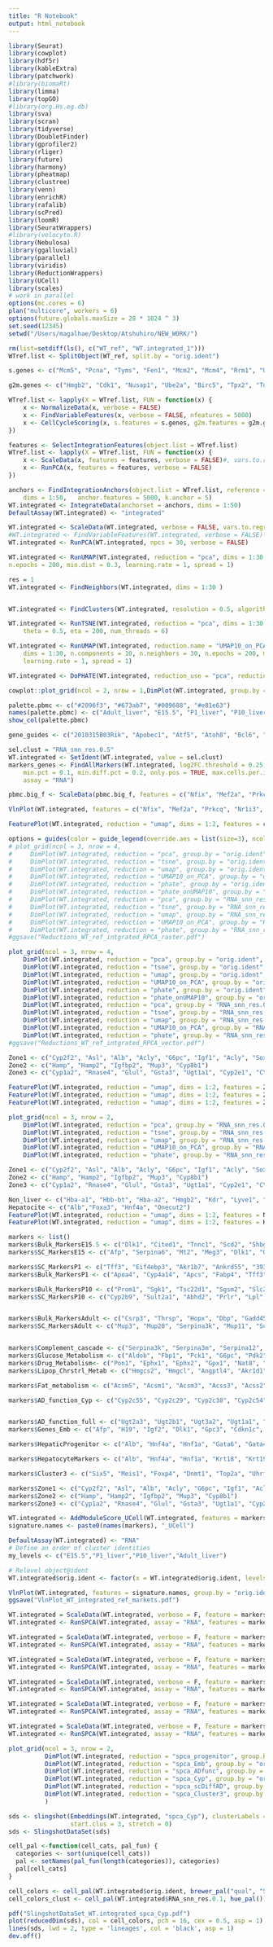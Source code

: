 ```yaml
---
title: "R Notebook"
output: html_notebook
---
```


```r
library(Seurat)
library(cowplot)
library(hdf5r)
library(kableExtra)
library(patchwork)
#library(biomaRt)
library(limma)
library(topGO)
#library(org.Hs.eg.db)
library(sva)
library(scran)
library(tidyverse)
library(DoubletFinder)
library(gprofiler2)
library(rliger)
library(future)
library(harmony)
library(pheatmap)
library(clustree)
library(venn)
library(enrichR)
library(rafalib)
library(scPred)
library(loomR)
library(SeuratWrappers)
#library(velocyto.R)
library(Nebulosa)
library(ggalluvial)
library(parallel)
library(viridis)
library(ReductionWrappers)
library(UCell)
library(scales)
# work in parallel
options(mc.cores = 6)
plan("multicore", workers = 6)
options(future.globals.maxSize = 28 * 1024 ^ 3)
set.seed(12345)
setwd("/Users/magalhae/Desktop/Atshuhiro/NEW_WORK/")
```


```r
rm(list=setdiff(ls(), c("WT_ref", "WT.integrated_1")))
WTref.list <- SplitObject(WT_ref, split.by = "orig.ident")
```
```r
s.genes <- c("Mcm5", "Pcna", "Tyms", "Fen1", "Mcm2", "Mcm4", "Rrm1", "Ung", "Gins2", "Mcm6", "Cdca7", "Dtl", "Prim1", "Uhrf1", "Cenpu", "Hells", "Rfc2", "Rpa2", "Nasp", "Rad51ap1", "Gmnn", "Wdr76", "Slbp", "Ccne2", "Ubr7", "Pold3", "Msh2", "Atad2", "Rad51", "Rrm2", "Cdc45", "Cdc6", "Exo1", "Tipin", "Dscc1", "Blm", "Casp8ap2", "Usp1", "Clspn", "Pola1", "Chaf1b", "Brip1", "E2f8")

g2m.genes <- c("Hmgb2", "Cdk1", "Nusap1", "Ube2a", "Birc5", "Tpx2", "Top2a", "Ndc80", "Cks2", "Nuf2", "Cks1b", "Mki67", "Tmpo", "Cenpf", "Tacc3", "Pimreg", "Smc4", "Ccnb2", "Ckap2l", "Ckap2", "Aurkb", "Bub1", "Kif11", "Anp32e", "Tubb4b", "Gtse1", "Kif20b", "Hjurp", "Cdca3", "Jpt1", "Cdc20", "Ttk", "Cdc25c", "Kif2c", "Rangap1", "Ncapd2", "Dlgap5", "Cdca2", "Cdca8", "Ect2", "Kif23", "Hmmr", "Aurka", "Psrc1", "Anln", "Lbr", "Ckap5", "Cenpe", "Ctcf", "Nek2", "G2e3", "Gas2l3", "Cbx5", "Cenpa")

WTref.list <- lapply(X = WTref.list, FUN = function(x) {
    x <- NormalizeData(x, verbose = FALSE)
    x <- FindVariableFeatures(x, verbose = FALSE, nfeatures = 5000)
    x <- CellCycleScoring(x, s.features = s.genes, g2m.features = g2m.genes, set.ident = TRUE)
})
```
```r
features <- SelectIntegrationFeatures(object.list = WTref.list)
WTref.list <- lapply(X = WTref.list, FUN = function(x) {
    x <- ScaleData(x, features = features, verbose = FALSE)#, vars.to.regress = c("S.Score", "G2M.Score"))
    x <- RunPCA(x, features = features, verbose = FALSE)
})
```
```r
anchors <- FindIntegrationAnchors(object.list = WTref.list, reference = c(1, 2), reduction = "rpca",
    dims = 1:50,   anchor.features = 5000, k.anchor = 5)
WT.integrated <- IntegrateData(anchorset = anchors, dims = 1:50)
DefaultAssay(WT.integrated) <- "integrated"
```


```r
WT.integrated <- ScaleData(WT.integrated, verbose = FALSE, vars.to.regress = c("S.Score", "G2M.Score"))
#WT.integrated <- FindVariableFeatures(WT.integrated, verbose = FALSE)
WT.integrated <- RunPCA(WT.integrated, npcs = 30, verbose = FALSE) 

WT.integrated <- RunUMAP(WT.integrated, reduction = "pca", dims = 1:30, n.components = 2, n.neighbors = 30, 
n.epochs = 200, min.dist = 0.3, learning.rate = 1, spread = 1)

res = 1
WT.integrated <- FindNeighbors(WT.integrated, dims = 1:30 )


WT.integrated <- FindClusters(WT.integrated, resolution = 0.5, algorithm = 1, future.seed=TRUE)

WT.integrated <- RunTSNE(WT.integrated, reduction = "pca", dims = 1:30, perplexity = 30, max_iter = 1000,
    theta = 0.5, eta = 200, num_threads = 6)

WT.integrated <- RunUMAP(WT.integrated, reduction.name = "UMAP10_on_PCA", reduction = "pca",
    dims = 1:30, n.components = 10, n.neighbors = 30, n.epochs = 200, min.dist = 0.3,
    learning.rate = 1, spread = 1)

WT.integrated <- DoPHATE(WT.integrated, reduction_use = "pca", reduction_save = "phate")
```

```r
cowplot::plot_grid(ncol = 2, nrow = 1,DimPlot(WT.integrated, group.by = "orig.ident", cols = palette.pbmc) & theme(aspect.ratio = 1), DimPlot(WT.integrated, group.by = "Phase") & theme(aspect.ratio = 1))
```
```r
palette.pbmc <- c("#2096f3", "#673ab7", "#009688", "#e81e63")
names(palette.pbmc) <- c("Adult_liver", "E15.5", "P1_liver", "P10_liver")
show_col(palette.pbmc)
```

```r
gene_guides <- c("2010315B03Rik", "Apobec1", "Atf5", "Atoh8", "Bcl6", "Calcoco1", "Cebpa", "Cebpb", "Chd9", "Chuk", "Crebl2", "Crebrf", "Creg1", "Crem", "Csrp3", "Dbp", "Esr1", "Gadd45g", "Gm14403", "Hdac11", "Hes6", "Hopx", "Hspa1a", "Id3", "Irf5", "Irf6", "Irf7", "Klf9", "Lpin1", "Macrod1", "Mafb", "Mbd1", "Nfix", "Nr0b2", "Nr1d1", "Nr1d2", "Nr1h4", "Nr1i3", "Parp14", "Parp3", "Parp6", "Parp9", "Pdcd4", "Pparg", "Prkaa2", "Prox1", "Rbl2", "Rorc", "Sat1", "Trip4", "Tsc22d3", "Ube2q2", "Xbp1", "Zbtb16", "Zbtb20", "Zfp809", "Zfp874a", "Zfp970", "Zhx2", "Zhx3", "Znfx1")

```

```r
sel.clust = "RNA_snn_res.0.5"
WT.integrated <- SetIdent(WT.integrated, value = sel.clust)
markers_genes <- FindAllMarkers(WT.integrated, log2FC.threshold = 0.25, test.use = "wilcox",
    min.pct = 0.1, min.diff.pct = 0.2, only.pos = TRUE, max.cells.per.ident = 200,
    assay = "RNA")
```

```r
pbmc.big_f <- ScaleData(pbmc.big_f, features = c("Nfix", "Mef2a", "Prkcq", "Nr1i3", "Rxra", "Rxrb", "Rxrg" ), verbose = FALSE)
```


```r
VlnPlot(WT.integrated, features = c("Nfix", "Mef2a", "Prkcq", "Nr1i3", "Rxra", "Rxrb", "Rxrg", "Thrb", "Thra" ), group.by = "orig.ident", ncol = 7, pt.size = 0, cols = palette.pbmc)
```
```r
FeaturePlot(WT.integrated, reduction = "umap", dims = 1:2, features = c("Nfix", "Mef2a", "Prkcq", "Nr1i3", "Rxra", "Rxrb", "Rxrg" ), ncol = 4, order = T, raster = T) & theme(aspect.ratio = 1)
```

```r
options = guides(color = guide_legend(override.aes = list(size=3), ncol=2))
# plot_grid(ncol = 3, nrow = 4,
#     DimPlot(WT.integrated, reduction = "pca", group.by = "orig.ident", raster = T, cols = palette.pbmc) & theme(aspect.ratio = 1),
#     DimPlot(WT.integrated, reduction = "tsne", group.by = "orig.ident", raster = T, cols = palette.pbmc) & theme(aspect.ratio = 1), 
#     DimPlot(WT.integrated, reduction = "umap", group.by = "orig.ident", raster = T, cols = palette.pbmc) & theme(aspect.ratio = 1),
#     DimPlot(WT.integrated, reduction = "UMAP10_on_PCA", group.by = "orig.ident", raster = T, cols = palette.pbmc) & theme(aspect.ratio = 1),
#     DimPlot(WT.integrated, reduction = "phate", group.by = "orig.ident", raster = T, cols = palette.pbmc) & theme(aspect.ratio = 1),
#     DimPlot(WT.integrated, reduction = "phate_onUMAP10", group.by = "orig.ident", raster = T, cols = palette.pbmc) & theme(aspect.ratio = 1),
#     DimPlot(WT.integrated, reduction = "pca", group.by = "RNA_snn_res.0.1", raster = T, repel = T) & theme(aspect.ratio = 1) & options,
#     DimPlot(WT.integrated, reduction = "tsne", group.by = "RNA_snn_res.0.1", label=TRUE, raster = T, repel = T) & theme(aspect.ratio = 1) & options, 
#     DimPlot(WT.integrated, reduction = "umap", group.by = "RNA_snn_res.0.1", label=TRUE, raster = T, repel = T) & theme(aspect.ratio = 1) & options,
#     DimPlot(WT.integrated, reduction = "UMAP10_on_PCA", group.by = "RNA_snn_res.0.1", label=TRUE, raster = T, repel = T) & theme(aspect.ratio = 1) & options,
#     DimPlot(WT.integrated, reduction = "phate", group.by = "RNA_snn_res.0.1", label=TRUE, raster = T, repel = T) & theme(aspect.ratio = 1) & options)
#ggsave("Reductions_WT_ref_intgrated_RPCA_raster.pdf")

plot_grid(ncol = 3, nrow = 4,
    DimPlot(WT.integrated, reduction = "pca", group.by = "orig.ident", raster = F, cols = palette.pbmc) & theme(aspect.ratio = 1),
    DimPlot(WT.integrated, reduction = "tsne", group.by = "orig.ident", raster = F, cols = palette.pbmc) & theme(aspect.ratio = 1), 
    DimPlot(WT.integrated, reduction = "umap", group.by = "orig.ident", raster = F, cols = palette.pbmc) & theme(aspect.ratio = 1),
    DimPlot(WT.integrated, reduction = "UMAP10_on_PCA", group.by = "orig.ident", raster = F, cols = palette.pbmc) & theme(aspect.ratio = 1),
    DimPlot(WT.integrated, reduction = "phate", group.by = "orig.ident", raster = F, cols = palette.pbmc) & theme(aspect.ratio = 1),
    DimPlot(WT.integrated, reduction = "phate_onUMAP10", group.by = "orig.ident", raster = F, cols = palette.pbmc) & theme(aspect.ratio = 1),
    DimPlot(WT.integrated, reduction = "pca", group.by = "RNA_snn_res.0.1", raster = F, repel = T) & theme(aspect.ratio = 1) & options,
    DimPlot(WT.integrated, reduction = "tsne", group.by = "RNA_snn_res.0.1", label=TRUE, raster = F, repel = T) & theme(aspect.ratio = 1) & options, 
    DimPlot(WT.integrated, reduction = "umap", group.by = "RNA_snn_res.0.1", label=TRUE, raster = F, repel = T) & theme(aspect.ratio = 1) & options,
    DimPlot(WT.integrated, reduction = "UMAP10_on_PCA", group.by = "RNA_snn_res.0.1", label=TRUE, raster = F, repel = T) & theme(aspect.ratio = 1) & options,
    DimPlot(WT.integrated, reduction = "phate", group.by = "RNA_snn_res.0.1", label=TRUE, raster = F, repel = T) & theme(aspect.ratio = 1) & options)
#ggsave("Reductions_WT_ref_intgrated_RPCA_vector.pdf")
```

```r
Zone1 <- c("Cyp2f2", "Asl", "Alb", "Acly", "G6pc", "Igf1", "Acly", "Sox9","Cadheri")
Zone2 <- c("Hamp", "Hamp2", "Igfbp2", "Mup3", "Cyp8b1")
Zone3 <- c("Cyp1a2", "Rnase4", "Glul", "Gsta3", "Ugt1a1", "Cyp2e1", "CYp27a1", "Oat", "Axin2", "Nt5e", "Cd73")

FeaturePlot(WT.integrated, reduction = "umap", dims = 1:2, features = Zone1, ncol = 4, order = T, raster = T) & theme(aspect.ratio = 1)
FeaturePlot(WT.integrated, reduction = "umap", dims = 1:2, features = Zone2, ncol = 4, order = T, raster = T) & theme(aspect.ratio = 1)
FeaturePlot(WT.integrated, reduction = "umap", dims = 1:2, features = Zone3, ncol = 4, order = T, raster = T) & theme(aspect.ratio = 1)
```

```r
plot_grid(ncol = 3, nrow = 2,
    DimPlot(WT.integrated, reduction = "pca", group.by = "RNA_snn_res.0.5", raster = F, repel = T) & theme(aspect.ratio = 1) & options,
    DimPlot(WT.integrated, reduction = "tsne", group.by = "RNA_snn_res.0.5", label=TRUE, raster = F, repel = T) & theme(aspect.ratio = 1) & options, 
    DimPlot(WT.integrated, reduction = "umap", group.by = "RNA_snn_res.0.5", label=TRUE, raster = F, repel = T) & theme(aspect.ratio = 1) & options,
    DimPlot(WT.integrated, reduction = "UMAP10_on_PCA", group.by = "RNA_snn_res.0.5", label=TRUE, raster = F, repel = T) & theme(aspect.ratio = 1) & options,
    DimPlot(WT.integrated, reduction = "phate", group.by = "RNA_snn_res.0.5", label=TRUE, raster = F, repel = T) & theme(aspect.ratio = 1) & options)
```
```r
Zone1 <- c("Cyp2f2", "Asl", "Alb", "Acly", "G6pc", "Igf1", "Acly", "Sox9","Cadheri")
Zone2 <- c("Hamp", "Hamp2", "Igfbp2", "Mup3", "Cyp8b1")
Zone3 <- c("Cyp1a2", "Rnase4", "Glul", "Gsta3", "Ugt1a1", "Cyp2e1", "CYp27a1", "Oat", "Axin2", "Nt5e", "Cd73")
```


```r
Non_liver <- c("Hba-a1", "Hbb-bt", "Hba-a2", "Hmgb2", "Kdr", "Lyve1", "Maf", "C1qa", "C1qb", "S100a9", "S100a8", "Camp", "Ngp","Col1a1", "Col3a1", "Vim")
Hepatocite <- c("Alb","Foxa3", "Hnf4a", "Onecut2")
FeaturePlot(WT.integrated, reduction = "umap", dims = 1:2, features = Non_liver, ncol = 4, order = T, raster = T) & theme(aspect.ratio = 1)
FeaturePlot(WT.integrated, reduction = "umap", dims = 1:2, features = Hepatocite, ncol = 4, order = T, raster = T) & theme(aspect.ratio = 1)
```
```r

markers <- list()
markers$Bulk_MarkersE15.5 <- c("Dlk1", "Cited1", "Tnnc1", "Scd2", "Shbg", "Rian", "Phgdh", "Spink1", "Gsn", "Slc36a2")
markers$SC_MarkersE15 <- c("Afp", "Serpina6", "Mt2", "Meg3", "Dlk1", "Gpc3", "Rian", "Cdkn1c", "Bex1", "Scd2", "Bex2", "Bex4", "Bex3", "Grb10", "Tceal9", "Spink1", "Peg3", "Pde4d", "Psat1", "Kcnq1ot1", "Airn", "Gsn", "Phgdh", "Psph", "Robo1")

markers$SC_MarkersP1 <- c("Tff3", "Eif4ebp3", "Akr1b7", "Ankrd55", "3930402G23Rik", "Tor3a", "Smad9", "A330069K06Rik", "Soat1", "Adgrg2", "Gadd45b", "Akr1c18", "Cyp4a14", "Tram2", "Il1rn", "Cyp39a1", "Txnip", "Defb1")
markers$Bulk_MarkersP1 <- c("Apoa4", "Cyp4a14", "Apcs", "Fabp4", "Tff3", "Akr1b7", "Mapk13", "Pglyrp1", "Pdk4", "Gm10680", "Tff3", "Txnip", "Cyp39a1", "Akr1c18", "3930402G23Rik", "Gadd45b", "Tor3a", "Ankrd55")

markers$Bulk_MarkersP10 <- c("Prom1", "Sgk1", "Tsc22d1", "Sgsm2", "Slc22a27", "Serpine1", "Sult2a5", "Inhbb")
markers$SC_MarkersP10 <- c("Cyp2b9", "Sult2a1", "Abhd2", "Prlr", "Lpl", "Agt", "Igfbp2", "Tox", "Sult2a5", "Gk", "Ube2e2", "B3galt1", "Itih2", "Klf12", "Alcam", "Chka", "Sox5")


markers$Bulk_MarkersAdult <- c("Csrp3", "Thrsp", "Hopx", "Dbp", "Gadd45g", "Gm14403", "Creg1", "Hes6", "Zfp809", "Zfp874a")
markers$SC_MarkersAdult <- c("Mup3", "Mup20", "Serpina3k", "Mup11", "Scd1", "Mup17", "Wfdc21", "Orm1", "AY036118", "Mup7", "Apoc3", "Mug1", "Mup21", "Hamp", "Tdo2", "Cyp3a11", "Mup1", "Cyp2d22", "Cyp2f2", "Cyp2d9", "Otulin", "Ccdc107", "Bcap31", "Cwc15", "Tmem126a")


markers$Complement_cascade <- c("Serpina3k", "Serpina3m", "Serpina12", "Serpina3n", "Serpina1e", "Serping1", "Serpina1c", "C6", "C9", "C4b", "C4a", "C8a", "C8g", "C1rb", "C1ra", "F9", "F7")
markers$Glucose_Metabolism <- c("Aldob", "Fbp1", "Pck1", "G6pc", "Pdk2", "Suclg2", "Prps1")
markers$Drug_Metabolism<- c("Pon1", "Ephx1", "Ephx2", "Gpx1", "Nat8", "Nat2", "Mgst1", "Blvrb", "Mgst1")
markers$Lipop_Chrstrl_Metab <- c("Hmgcs2", "Hmgcl", "Angptl4", "Akr1d1", "Tm7sf3", "Osbpl9", "Osbpl1a", "Osbpl8", "Colec12")

markers$Fat_metabolism <- c("Acsm5", "Acsm1", "Acsm3", "Acss3", "Acss2", "Acsf2", "Gpd1", "Gpd2", "Acox1", "Acox3", "Bdh2", "Ehhadh", "Acot12", "Acadsb", "Acad8", "Acad11", "Acaa1b", "Acaa1a", "Gcdh", "Eci2", "Decr2", "Cpt1a", "Crot")

markers$AD_function_Cyp <- c("Cyp2c55", "Cyp2c29", "Cyp2c38", "Cyp2c54", "Cyp4a12b", "Cyp4f14", "Cyp2c50", "Cyp7b1", "Cyp4a32", "Cyp2e1", "Cyp4a12a", "Cyp4a10", "Cyp1a2", "Cyp3a25", "Cyp3a59", "Cyp4a14", "Cyp2j5", "Cyp2f2", "Cyp3a11", "Cyp2u1", "Cyp2d40", "Cyp2d9", "Cyp2c37", "Cyp27a1", "Cyp2a5", "Cyp3a41a", "Cyp8b1", "Cyp2c67", "Cyp3a44", "Cyp7a1", "Cyp4v3", "Cyp3a13", "Cyp2a12", "Cyp2c70", "Cyp2r1", "Cyp2j6", "Cyp2d11", "Cyp2d10", "Cyp4a31", "Cyp2a4", "Cyp4f15", "Cyp2c69", "Cyp4f13", "Cyp2c40", "Cyp2d22", "Cyp2c44", "Cyp2d26")


markers$AD_function_full <- c("Ugt2a3", "Ugt2b1", "Ugt3a2", "Ugt1a1", "Ugt2b38", "Ugt2b37", "Ugt2b5", "Ugt1a9", "Ugt3a1", "Ugt1a5", "Ugt2b36", "Ugt1a2", "Ugt1a6a", "Ugt2b35", "Ugt1a6b", "Adh4", "Adh1", "Aldh1a1", "Aldh1a7", "Aldh1l1", "Aldh2", "Aldh6a1", "Aldh8a1", "Fmo2", "Fmo5", "Ces3b", "Ces3a", "Ces1f", "Ces1b", "Ces1c", "Ces2c", "Ces2g", "Ces2e", "Ces1e", "Ces2a", "Ces1g", "Ces1d", "Gsta2", "Gsta1", "Gstk1", "Gstm2", "Gstp1", "Gstp2", "Gsta3", "Gstm6", "Gstm3", "Sult5a1", "Sult1b1", "Abcc3", "Abcg5", "Abcg8", "Abcd3", "Abcb11", "Abca8a", "Abcb4", "Abca6", "Abca2", "Abcb6", "Sult5a1", "Sult1b1", "Sult1d1", "Slc22a7", "Slc22a28", "Slc22a30", "Slco2b1", "Slc10a2", "Slco1a4", "Slc22a1", "Slco1a1", "Slc1a2", "Slc41a2", "Slco1b2", "Slc17a4", "Slc17a2", "Slc25a30", "Slc25a47", "Slc17a1", "Slc27a5", "Slc10a1", "Slc6a9", "Slc3a1", "Slc25a25", "Slc22a5", "Slc25a16", "Slc16a10", "Slc29a1", "Slc46a3", "Slc30a10", "Slc25a45", "Slc4a4", "Slc38a3", "Slc25a22", "Slc38a4", "Slc7a2", "Slc48a1", "Slc25a15", "Slc17a5", "Slc27a2", "Slc6a12", "Slc10a5", "Slc25a20", "Apol9b", "Apol9a", "Apoa4", "Apoa5", "Apoc3", "Apon", "Apol7a", "Apoc1", "Apoe", "Apoc4", "Hsd17b6", "Hsd3b5", "Hsd11b1", "Hsd3b2", "Hsd3b3", "Hsd3b7", "Hsd17b13", "Hsd17b4")
markers$Genes_Emb <- c("Afp", "H19", "Igf2", "Dlk1", "Gpc3", "Cdkn1c", "Cited1", "Rbp1", "Zfp385a", "Cdk1", "Pbx2", "Zfp395", "Foxp4", "Uhrf1", "Dnmt1", "Zbtb12", "Maff", "Sox13", "Foxm1", "Zfp618", "Hells", "Sall4", "E2f1", "Tead2", "Peg3", "Sox12")

markers$HepaticProgenitor <- c("Alb", "Hnf4a", "Hnf1a", "Gata6", "Gata4", "Afp", "Krt8", "Krt18", "Krt19","Gsta1")

markers$HepatocyteMarkers <- c("Alb", "Hnf4a", "Hnf1a", "Krt18", "Krt19","Gsta1", "Apoa1","Abcc2", "Cdh1")

markers$Cluster3 <- c("Six5", "Meis1", "Foxp4", "Dnmt1", "Top2a", "Uhrf1", "E2f1", "Foxm1", "Cdk1", "Cdkn3", "Igf2", "H19", "Slc1a4", "Slc44a3", "Cyp4f16", "Cdkn1c", "Mycn", "Slc2a1", "Slc36a2", "Igsf1", "Dlk1", "Cited1", "Foxj1", "Maff", "E2f2", "Sox13", "Sall4", "Afp", "Klf7", "Klf1", "Gpc3", "Myc", "Sox12", "Pbx2", "Cdk4", "Dnmt3a", "Id1", "Arid3b")

markers$Zone1 <- c("Cyp2f2", "Asl", "Alb", "Acly", "G6pc", "Igf1", "Acly", "Sox9","Cadheri")
markers$Zone2 <- c("Hamp", "Hamp2", "Igfbp2", "Mup3", "Cyp8b1")
markers$Zone3 <- c("Cyp1a2", "Rnase4", "Glul", "Gsta3", "Ugt1a1", "Cyp2e1", "CYp27a1", "Oat", "Axin2", "Nt5e", "Cd73")


```
```r
WT.integrated <- AddModuleScore_UCell(WT.integrated, features = markers)
signature.names <- paste0(names(markers), "_UCell")
```

```r
DefaultAssay(WT.integrated) <- "RNA"
# Define an order of cluster identities
my_levels <- c("E15.5","P1_liver","P10_liver","Adult_liver")

# Relevel object@ident
WT.integrated$orig.ident <- factor(x = WT.integrated$orig.ident, levels = my_levels)
```
```r
VlnPlot(WT.integrated, features = signature.names, group.by = "orig.ident", ncol = 7, pt.size = 0) & theme(aspect.ratio = 1, plot.title = element_text(size=8))
ggsave("VlnPlot_WT_integrated_ref_markets.pdf")

```

```r
WT.integrated = ScaleData(WT.integrated, verbose = F, feature = markers[[17]])
WT.integrated <- RunSPCA(WT.integrated, assay = "RNA", features = markers[[17]], npcs = 30, reduction.name = "spca_progenitor", reduction.key = "SPC_", graph = "integrated_snn", verbose = TRUE, seed.use = 12345, approx=FALSE)

WT.integrated = ScaleData(WT.integrated, verbose = F, feature = markers[[16]])
WT.integrated <- RunSPCA(WT.integrated, assay = "RNA", features = markers[[16]], npcs = 30, reduction.name = "spca_Emb", reduction.key = "SPC_", graph = "integrated_snn", verbose = TRUE, seed.use = 12345, approx=FALSE)

WT.integrated = ScaleData(WT.integrated, verbose = F, feature = markers[[15]])
WT.integrated <- RunSPCA(WT.integrated, assay = "RNA", features = markers[[15]], npcs = 30, reduction.name = "spca_ADfunc", reduction.key = "SPC_", graph = "integrated_snn", verbose = TRUE, seed.use = 12345, approx=FALSE)

WT.integrated = ScaleData(WT.integrated, verbose = F, feature = markers[[14]])
WT.integrated <- RunSPCA(WT.integrated, assay = "RNA", features = markers[[14]], npcs = 30, reduction.name = "spca_Cyp", reduction.key = "SPC_", graph = "integrated_snn", verbose = TRUE, seed.use = 12345, approx=FALSE)

WT.integrated = ScaleData(WT.integrated, verbose = F, feature = markers[[8]])
WT.integrated <- RunSPCA(WT.integrated, assay = "RNA", features = markers[[8]], npcs = 30, reduction.name = "spca_scDiffAD", reduction.key = "SPC_", graph = "integrated_snn", verbose = TRUE, seed.use = 12345, approx=FALSE)

WT.integrated = ScaleData(WT.integrated, verbose = F, feature = markers[[19]])
WT.integrated <- RunSPCA(WT.integrated, assay = "RNA", features = markers[[19]], npcs = 30, reduction.name = "spca_Cluster3", reduction.key = "SPC_", graph = "integrated_snn", verbose = TRUE, seed.use = 12345, approx=FALSE)
```
```r

plot_grid(ncol = 3, nrow = 2,
          DimPlot(WT.integrated, reduction = "spca_progenitor", group.by = "orig.ident", label=TRUE, raster = T) & theme(aspect.ratio = 1),
          DimPlot(WT.integrated, reduction = "spca_Emb", group.by = "orig.ident", label=TRUE, raster = T) & theme(aspect.ratio = 1),
          DimPlot(WT.integrated, reduction = "spca_ADfunc", group.by = "orig.ident", label=TRUE, raster = T) & theme(aspect.ratio = 1),
          DimPlot(WT.integrated, reduction = "spca_Cyp", group.by = "orig.ident", label=TRUE, raster = T) & theme(aspect.ratio = 1),
          DimPlot(WT.integrated, reduction = "spca_scDiffAD", group.by = "orig.ident", label=TRUE, raster = T) & theme(aspect.ratio = 1),
          DimPlot(WT.integrated, reduction = "spca_Cluster3", group.by = "orig.ident", label=TRUE, raster = T) & theme(aspect.ratio = 1)
          )

```
```r
sds <- slingshot(Embeddings(WT.integrated, "spca_Cyp"), clusterLabels = WT.integrated$RNA_snn_res.0.1, 
                 start.clus = 3, stretch = 0)
sds <- SlingshotDataSet(sds)
```
```r
cell_pal <-function(cell_cats, pal_fun) {
  categories <- sort(unique(cell_cats))
  pal <- setNames(pal_fun(length(categories)), categories)
  pal[cell_cats]
}
```


```r
cell_colors <- cell_pal(WT.integrated$orig.ident, brewer_pal("qual", "Set2"))
cell_colors_clust <- cell_pal(WT.integrated$RNA_snn_res.0.1, hue_pal())
```

```r
pdf("SlingshotDataSet_WT.integrated_spca_Cyp.pdf")
plot(reducedDim(sds), col = cell_colors, pch = 16, cex = 0.5, asp = 1)
lines(sds, lwd = 2, type = 'lineages', col = 'black', asp = 1)
dev.off()
```

```r

```

